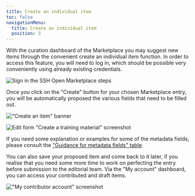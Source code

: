 ```yaml
---
title: Create an individual item
toc: false
navigationMenu:
  title: Create an individual item
  position: 3
---
```


With the curation dashboard of the Marketplace you may suggest new items through the convenient
create an individual item function. In order to access this feature, you will need to log in, which
should be possible very conveniently using already existing credentials.

![Sign in the SSH Open Marketplace steps](/assets/cms/images/sign-in.png)

Once you click on the "Create" button for your chosen Marketplace entry, you will be automatically
proposed the various fields that need to be filled out.

!["Create an item" banner](/assets/cms/images/create_mp.png)

![Edit form "Create a training material" screenshot](/assets/cms/images/create-item.png)

If you need some explanation or examples for some of the metadata fields, please consult the
["Guidance for metadata fields" table](/contribute/metadata-guidelines).

You can also save your proposed item and come back to it later, if you realise that you need some
more time to work on perfecting the entry before submission to the editorial team. Via the "My
account" dashboard, you can access your contributed and draft items.

!["My contributor account" screenshot](/assets/cms/images/my_account_contrib.png)
